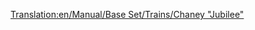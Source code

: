 [[Translation:en/Manual/Base Set/Trains/Chaney "Jubilee"]]
{{fr/Train|Nom=Chaney "Jubilee"
|Image=[[File:en/Chaneyjubilee.png]]
|Coût=15 234£ (30 468$)
|Vitesse=112 km/h (70 mph)
|Poids=131 t
|Puissance=1000 hp (746 kW)
|Entretien=1 968£ (3 936$)
|Conception=1934
|Vie=21
|Capacité=N/A
|Description=La locomotive de départ milieu de gamme en climat tempéré dans TTD. Moins bon marché à faire fonctionner que la Kirby Paul Tank, et pas aussi rapide ou puissant que la Ginzu A4. Mais toujours utile si vous voulez un équilibre.
|Réalité=C'est la [http://en.wikipedia.org/wiki/LMS_Jubilee_Class LMS Stanier "Jubilee"] (en anglais), une locomotive créée pour le service express de passagers secondaires. Un équivalent dans la réalité serait le "Jubilee Class"
}}